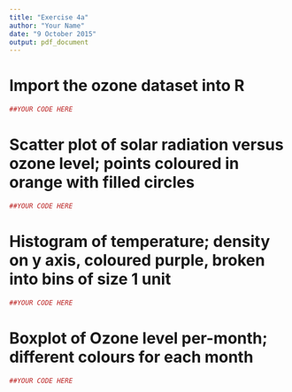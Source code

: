 ```yaml
---
title: "Exercise 4a"
author: "Your Name"
date: "9 October 2015"
output: pdf_document
---
```


# Import the ozone dataset into R

```r
##YOUR CODE HERE
```


# Scatter plot of solar radiation versus ozone level; points coloured in orange with filled circles

```r
##YOUR CODE HERE
```

# Histogram of temperature; density on y axis, coloured purple, broken into bins of size 1 unit

```r
##YOUR CODE HERE
```

# Boxplot of Ozone level per-month; different colours for each month

```r
##YOUR CODE HERE
```

